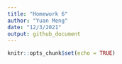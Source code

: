 ```yaml
---
title: "Homework 6"
author: "Yuan Meng"
date: "12/3/2021"
output: github_document
---
```


```r
knitr::opts_chunk$set(echo = TRUE)
```

